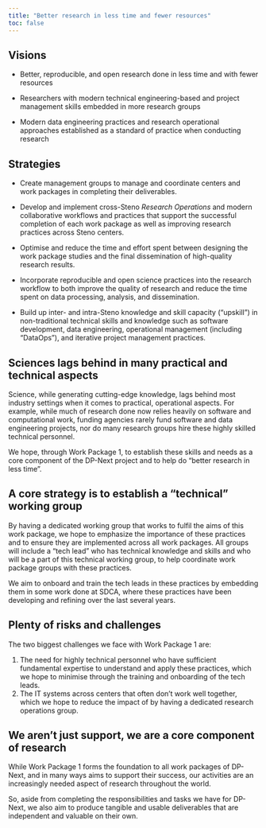 ```yaml
---
title: "Better research in less time and fewer resources"
toc: false
---
```


::: column-page
## Visions

-   Better, reproducible, and open research done in less time and
    with fewer resources

-   Researchers with modern technical engineering-based and project
    management skills embedded in more research groups

-   Modern data engineering practices and research operational
    approaches established as a standard of practice when conducting
    research

## Strategies

-   Create management groups to manage and coordinate centers and work
    packages in completing their deliverables.

-   Develop and implement cross-Steno *Research Operations* and modern
    collaborative workflows and practices that support the successful
    completion of each work package as well as improving research
    practices across Steno centers.

-   Optimise and reduce the time and effort spent between designing the
    work package studies and the final dissemination of high-quality
    research results.

-   Incorporate reproducible and open science practices into the
    research workflow to both improve the quality of research and reduce
    the time spent on data processing, analysis, and dissemination.

-   Build up inter- and intra-Steno knowledge and skill capacity
    ("upskill") in non-traditional technical skills and knowledge such
    as software development, data engineering, operational management
    (including "DataOps"), and iterative project management practices.
:::

## Sciences lags behind in many practical and technical aspects

Science, while generating cutting-edge knowledge, lags behind most
industry settings when it comes to practical, operational aspects. For
example, while much of research done now relies heavily on software and
computational work, funding agencies rarely fund software and data
engineering projects, nor do many research groups hire these highly
skilled technical personnel.

We hope, through Work Package 1, to establish these skills and needs as
a core component of the DP-Next project and to help do "better research
in less time".

## A core strategy is to establish a "technical" working group

By having a dedicated working group that works to fulfil the aims of
this work package, we hope to emphasize the importance of these
practices and to ensure they are implemented across all work packages.
All groups will include a "tech lead" who has technical knowledge and
skills and who will be a part of this technical working group, to help
coordinate work package groups with these practices.

We aim to onboard and train the tech leads in these practices by
embedding them in some work done at SDCA, where these practices have
been developing and refining over the last several years.

## Plenty of risks and challenges

The two biggest challenges we face with Work Package 1 are:

1.  The need for highly technical personnel who have sufficient
    fundamental expertise to understand and apply these practices, which
    we hope to minimise through the training and onboarding of the tech
    leads.
2.  The IT systems across centers that often don’t work well together,
    which we hope to reduce the impact of by having a dedicated research
    operations group.

## We aren't just support, we are a core component of research

While Work Package 1 forms the foundation to all work packages of
DP-Next, and in many ways aims to support their success, our activities
are an increasingly needed aspect of research throughout the world.

So, aside from completing the responsibilities and tasks we have for
DP-Next, we also aim to produce tangible and usable deliverables that
are independent and valuable on their own.

